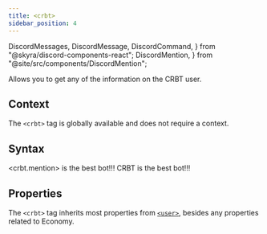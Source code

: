 ```yaml
---
title: <crbt>
sidebar_position: 4
---
```


  DiscordMessages,
  DiscordMessage,
  DiscordCommand,
} from "@skyra/discord-components-react";
  DiscordMention,
} from "@site/src/components/DiscordMention";

Allows you to get any of the information on the CRBT user.

## Context

The `<crbt>` tag is globally available and does not require a context.

## Syntax

<Tabs groupId="io">
  <TabItem value="input" label="Input">
    <CodeBlock>&lt;crbt.mention&gt; is the best bot!!!</CodeBlock>
  </TabItem>
  <TabItem value="output" label="Output">
    <DiscordMessages>
      <DiscordMessage {...profiles.crbt}>
        <DiscordCommand slot="reply" {...profiles.clembs} command="/the-truth"></DiscordCommand>
        <DiscordMention>CRBT</DiscordMention> is the best bot!!!
      </DiscordMessage>
    </DiscordMessages>
  </TabItem>
</Tabs>

## Properties

The `<crbt>` tag inherits most properties from [`<user>`](./user), besides any properties related to Economy.
